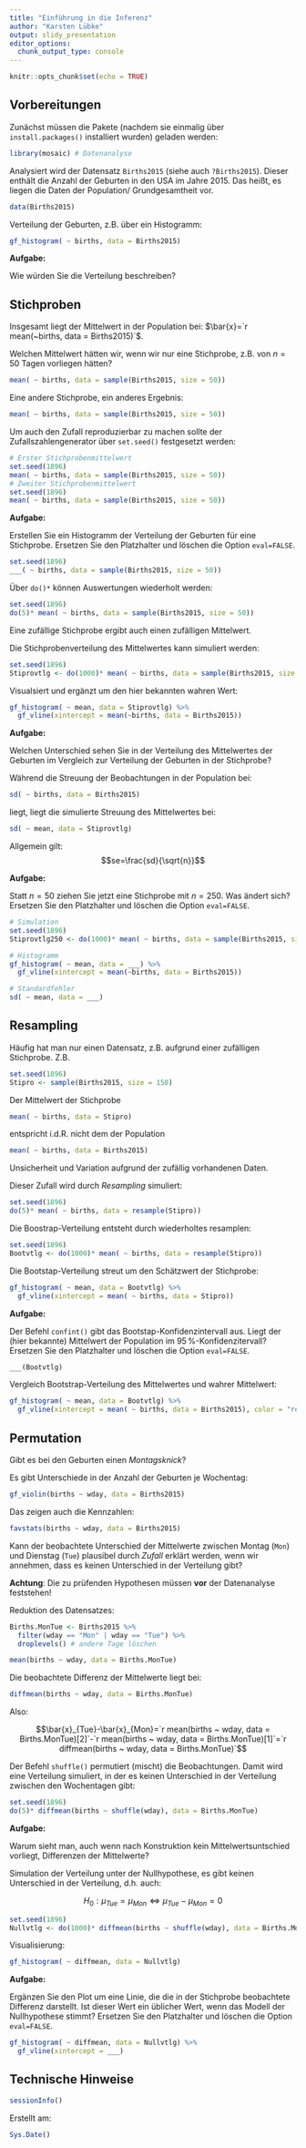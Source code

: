```yaml
---
title: "Einführung in die Inferenz"
author: "Karsten Lübke"
output: slidy_presentation
editor_options: 
  chunk_output_type: console
---
```


```r
knitr::opts_chunk$set(echo = TRUE)
```

<!-- Hinweis: Das Dokument wird erzeugt durch Klick auf `Knit`. -->


## Vorbereitungen

Zunächst müssen die Pakete (nachdem sie einmalig über `install.packages()` installiert wurden) geladen werden:

<!-- Hinweis: Ein *Chunk* wird an die `Console` geschickt über den grünen Pfeil rechts oben: "Run Current Chunk". -->

```r
library(mosaic) # Datenanalyse
```

Analysiert wird der Datensatz `Births2015` (siehe auch `?Births2015`). Dieser enthält die Anzahl der Geburten in den USA im Jahre 2015. Das heißt, es liegen die Daten der Population/ Grundgesamtheit vor.

```r
data(Births2015)
```


Verteilung der Geburten, z.B. über ein Histogramm:


```r
gf_histogram( ~ births, data = Births2015)
```


**Aufgabe:** 

Wie würden Sie die Verteilung beschreiben?



## Stichproben

Insgesamt liegt der Mittelwert in der Population bei: $\bar{x}=`r mean(~births, data = Births2015)`$.

Welchen Mittelwert hätten wir, wenn wir nur eine Stichprobe, z.B. von $n=50$ Tagen vorliegen hätten?

```r
mean( ~ births, data = sample(Births2015, size = 50))
```

Eine andere Stichprobe, ein anderes Ergebnis:

```r
mean( ~ births, data = sample(Births2015, size = 50))
```

Um auch den Zufall reproduzierbar zu machen sollte der Zufallszahlengenerator über `set.seed()` festgesetzt werden:

```r
# Erster Stichprobenmittelwert
set.seed(1896)
mean( ~ births, data = sample(Births2015, size = 50))
# Zweiter Stichprobenmittelwert
set.seed(1896)
mean( ~ births, data = sample(Births2015, size = 50))
```

**Aufgabe:**

Erstellen Sie ein Histogramm der Verteilung der Geburten für eine Stichprobe. Ersetzen Sie den Platzhalter und löschen die Option `eval=FALSE`.
 
```r
set.seed(1896)
___( ~ births, data = sample(Births2015, size = 50))
```

Über `do()*` können Auswertungen wiederholt werden:

```r
set.seed(1896)
do(5)* mean( ~ births, data = sample(Births2015, size = 50))
```

Eine zufällige Stichprobe ergibt auch einen zufälligen Mittelwert.

Die Stichprobenverteilung des Mittelwertes kann simuliert werden:

```r
set.seed(1896)
Stiprovtlg <- do(1000)* mean( ~ births, data = sample(Births2015, size = 50))
```

Visualsiert und ergänzt um den hier bekannten wahren Wert:

```r
gf_histogram( ~ mean, data = Stiprovtlg) %>%
  gf_vline(xintercept = mean(~births, data = Births2015))
```

**Aufgabe:**

Welchen Unterschied sehen Sie in der Verteilung des Mittelwertes der Geburten im Vergleich zur Verteilung der Geburten in der Stichprobe?

Während die Streuung der Beobachtungen in der Population bei:

```r
sd( ~ births, data = Births2015)
```

liegt, liegt die simulierte Streuung des Mittelwertes bei:

```r
sd( ~ mean, data = Stiprovtlg)
```

Allgemein gilt: $$se=\frac{sd}{\sqrt{n}}$$

**Aufgabe:**

Statt $n=50$ ziehen Sie jetzt eine Stichprobe mit $n=250$. Was ändert sich? Ersetzen Sie den Platzhalter und löschen die Option `eval=FALSE`.

```r
# Simulation
set.seed(1896)
Stiprovtlg250 <- do(1000)* mean( ~ births, data = sample(Births2015, size = ___))

# Histogramm
gf_histogram( ~ mean, data = ___) %>%
  gf_vline(xintercept = mean(~births, data = Births2015))

# Standardfehler
sd( ~ mean, data = ___)
```

## Resampling

Häufig hat man nur einen Datensatz, z.B. aufgrund einer zufälligen Stichprobe. Z.B.

```r
set.seed(1896)
Stipro <- sample(Births2015, size = 150)
```

Der Mittelwert der Stichprobe

```r
mean( ~ births, data = Stipro)
```

entspricht i.d.R. nicht dem der Population

```r
mean( ~ births, data = Births2015)
```

Unsicherheit und Variation aufgrund der zufällig vorhandenen Daten.

Dieser Zufall wird durch *Resampling* simuliert:

```r
set.seed(1896)
do(5)* mean( ~ births, data = resample(Stipro))
```

Die Boostrap-Verteilung entsteht durch wiederholtes resamplen:

```r
set.seed(1896)
Bootvtlg <- do(1000)* mean( ~ births, data = resample(Stipro))
```

Die Bootstap-Verteilung streut um den Schätzwert der Stichprobe:

```r
gf_histogram( ~ mean, data = Bootvtlg) %>%
  gf_vline(xintercept = mean( ~ births, data = Stipro))
```

**Aufgabe:** 

Der Befehl `confint()` gibt das Bootstap-Konfidenzintervall aus. Liegt der (hier bekannte) Mittelwert der Population im $95\,\%$-Konfidenzitervall? Ersetzen Sie den Platzhalter und löschen die Option `eval=FALSE`.

```r
___(Bootvtlg)
```

Vergleich Bootstrap-Verteilung des Mittelwertes und wahrer Mittelwert:

```r
gf_histogram( ~ mean, data = Bootvtlg) %>%
  gf_vline(xintercept = mean( ~ births, data = Births2015), color = "red")
```


## Permutation

Gibt es bei den Geburten einen *Montagsknick*?

Es gibt Unterschiede in der Anzahl der Geburten je Wochentag:

```r
gf_violin(births ~ wday, data = Births2015)
```

Das zeigen auch die Kennzahlen:

```r
favstats(births ~ wday, data = Births2015)
```
 
Kann der beobachtete Unterschied der Mittelwerte zwischen Montag (`Mon`) und Dienstag (`Tue`) plausibel durch *Zufall* erklärt werden, wenn wir annehmen, dass es keinen Unterschied in der Verteilung gibt?

**Achtung**: Die zu prüfenden Hypothesen müssen **vor** der Datenanalyse feststehen!
 
Reduktion des Datensatzes:

```r
Births.MonTue <- Births2015 %>%
  filter(wday == "Mon" | wday == "Tue") %>%
  droplevels() # andere Tage löschen

mean(births ~ wday, data = Births.MonTue)
```

Die beobachtete Differenz der Mittelwerte liegt bei:

```r
diffmean(births ~ wday, data = Births.MonTue)
```

Also:

$$\bar{x}_{Tue}-\bar{x}_{Mon}=`r mean(births ~ wday, data = Births.MonTue)[2]`-`r mean(births ~ wday, data = Births.MonTue)[1]`=`r diffmean(births ~ wday, data = Births.MonTue)`$$

Der Befehl `shuffle()` permutiert (mischt) die Beobachtungen. Damit wird eine Verteilung simuliert, in der es keinen Unterschied in der Verteilung zwischen den Wochentagen gibt:

```r
set.seed(1896)
do(5)* diffmean(births ~ shuffle(wday), data = Births.MonTue)
```

**Aufgabe:**

Warum sieht man, auch wenn nach Konstruktion kein Mittelwertsuntschied vorliegt, Differenzen der Mittelwerte?

Simulation der Verteilung unter der Nullhypothese, es gibt keinen Unterschied in der Verteilung, d.h. auch:

$$H_0: \mu_{Tue}=\mu_{Mon} \Leftrightarrow \mu_{Tue}-\mu_{Mon}=0$$

```r
set.seed(1896)
Nullvtlg <- do(1000)* diffmean(births ~ shuffle(wday), data = Births.MonTue)
```

Visualisierung:

```r
gf_histogram( ~ diffmean, data = Nullvtlg)
```

**Aufgabe:**

Ergänzen Sie den Plot um eine Linie, die die in der Stichprobe beobachtete Differenz darstellt. Ist dieser Wert ein üblicher Wert, wenn das Modell der Nullhypothese stimmt?  Ersetzen Sie den Platzhalter und löschen die Option `eval=FALSE`.

```r
gf_histogram( ~ diffmean, data = Nullvtlg) %>%
  gf_vline(xintercept = ___)
```

## Technische Hinweise

```r
sessionInfo()
```

Erstellt am:

```r
Sys.Date()
```




